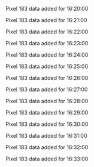 Pixel 183 data added for 16:20:00

Pixel 183 data added for 16:21:00

Pixel 183 data added for 16:22:00

Pixel 183 data added for 16:23:00

Pixel 183 data added for 16:24:00

Pixel 183 data added for 16:25:00

Pixel 183 data added for 16:26:00

Pixel 183 data added for 16:27:00

Pixel 183 data added for 16:28:00

Pixel 183 data added for 16:29:00

Pixel 183 data added for 16:30:00

Pixel 183 data added for 16:31:00

Pixel 183 data added for 16:32:00

Pixel 183 data added for 16:33:00

